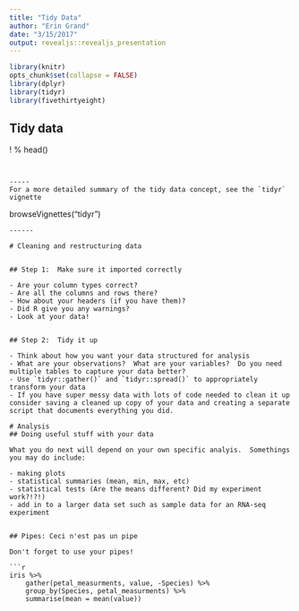 ```yaml
---
title: "Tidy Data"
author: "Erin Grand"
date: "3/15/2017"
output: revealjs::revealjs_presentation
---
```



```r
library(knitr)
opts_chunk$set(collapse = FALSE)
library(dplyr)
library(tidyr)
library(fivethirtyeight)
```

## Tidy data
<div class="centerd">!
[](https://github.com/eringrand/RTutorials/blob/master/Lesson1/images/tidy-1.jpg)
</class

### The essence of tidy data is:
  
1. Each variable forms a column
1. Each observation forms a row
1. Each type of observational unit forms a table

-----

### Why?

- standarized
- easier for you and others to analyze
- easier for the computer to analyze
- easier to go from Tidy format into other formats if needed

-----

Example: Is this messy or tidy data?

```r
head(iris)
```

-----

Is this tidy data?
```r
gather(iris, petal_measurments, value, -Species) %>% head()
```


-----
For a more detailed summary of the tidy data concept, see the `tidyr` vignette

```
browseVignettes("tidyr")
```
------

# Cleaning and restructuring data


## Step 1:  Make sure it imported correctly  

- Are your column types correct?
- Are all the columns and rows there?
- How about your headers (if you have them)?
- Did R give you any warnings?
- Look at your data!


## Step 2:  Tidy it up

- Think about how you want your data structured for analysis
- What are your observations?  What are your variables?  Do you need multiple tables to capture your data better?
- Use `tidyr::gather()` and `tidyr::spread()` to appropriately transform your data
- If you have super messy data with lots of code needed to clean it up consider saving a cleaned up copy of your data and creating a separate script that documents everything you did.

# Analysis
## Doing useful stuff with your data

What you do next will depend on your own specific analyis.  Somethings you may do include:  

- making plots
- statistical summaries (mean, min, max, etc)
- statistical tests (Are the means different? Did my experiment work?!?!)
- add in to a larger data set such as sample data for an RNA-seq experiment


## Pipes: Ceci n'est pas un pipe

Don't forget to use your pipes!

```r
iris %>% 
	gather(petal_measurments, value, -Species) %>% 
	group_by(Species, petal_measurments) %>% 
	summarise(mean = mean(value))
```






